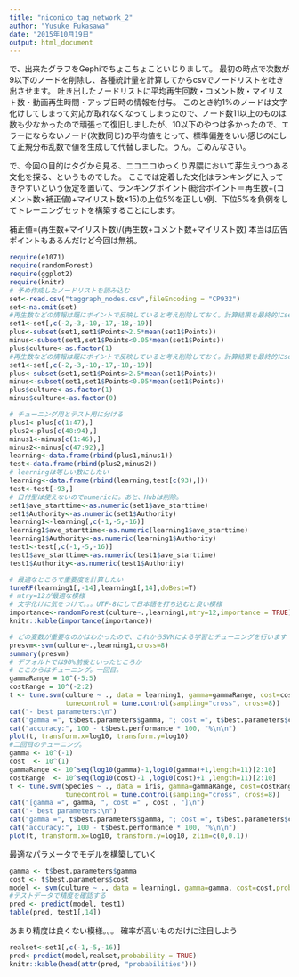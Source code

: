 ```yaml
---
title: "niconico_tag_network_2"
author: "Yusuke Fukasawa"
date: "2015年10月19日"
output: html_document
---
```


で、出来たグラフをGephiでちょこちょこといじりまして。 最初の時点で次数が9以下のノードを削除し、各種統計量を計算してからcsvでノードリストを吐き出させます。 吐き出したノードリストに平均再生回数・コメント数・マイリスト数・動画再生時間・アップ日時の情報を付与。 このとき約1%のノードは文字化けしてしまって対応が取れなくなってしまったので、ノード数11以上のものは数も少なかったので頑張って復旧しましたが、10以下のやつは多かったので、エラーにならないノード(次数同じ)の平均値をとって、標準偏差をいい感じのにして正規分布乱数で値を生成して代替しました。うん。ごめんなさい。

で、今回の目的はタグから見る、ニコニコゆっくり界隈において芽生えつつある文化を探る、というものでした。 ここでは定着した文化はランキングに入ってきやすいという仮定を置いて、ランキングポイント(総合ポイント＝再生数+(コメント数×補正値)+マイリスト数×15)の上位5%を正しい例、下位5%を負例をしてトレーニングセットを構築することにします。

補正値=(再生数+マイリスト数)/(再生数+コメント数+マイリスト数) 本当は広告ポイントもあるんだけど今回は無視。
```r
require(e1071)
require(randomForest)
require(ggplot2)
require(knitr)
# 予め作成したノードリストを読み込む
set<-read.csv("taggraph_nodes.csv",fileEncoding = "CP932")
set<-na.omit(set)
#再生数などの情報は既にポイントで反映していると考え削除しておく。計算結果を最終的にsetに貼って出力しGephiでまた使う
set1<-set[,c(-2,-3,-10,-17,-18,-19)]
plus<-subset(set1,set1$Points>2.5*mean(set1$Points))
minus<-subset(set1,set1$Points<0.05*mean(set1$Points))
plus$culture<-as.factor(1)
#再生数などの情報は既にポイントで反映していると考え削除しておく。計算結果を最終的にsetに貼って出力しGephiでまた使う
set1<-set[,c(-2,-3,-10,-17,-18,-19)]
plus<-subset(set1,set1$Points>2.5*mean(set1$Points))
minus<-subset(set1,set1$Points<0.05*mean(set1$Points))
plus$culture<-as.factor(1)
minus$culture<-as.factor(0)

# チューニング用とテスト用に分ける
plus1<-plus[c(1:47),]
plus2<-plus[c(48:94),]
minus1<-minus[c(1:46),]
minus2<-minus[c(47:92),]
learning<-data.frame(rbind(plus1,minus1))
test<-data.frame(rbind(plus2,minus2))
# learningは等しい数にしたい
learning<-data.frame(rbind(learning,test[c(93),]))
test<-test[-93,]
# 日付型は使えないのでnumericに。あと、Hubは削除。
set1$ave_starttime<-as.numeric(set1$ave_starttime)
set1$Authority<-as.numeric(set1$Authority)
learning1<-learning[,c(-1,-5,-16)]
learning1$ave_starttime<-as.numeric(learning1$ave_starttime)
learning1$Authority<-as.numeric(learning1$Authority)
test1<-test[,c(-1,-5,-16)]
test1$ave_starttime<-as.numeric(test1$ave_starttime)
test1$Authority<-as.numeric(test1$Authority)
```
```r
# 最適なところで重要度を計算したい
tuneRF(learning1[,-14],learning1[,14],doBest=T)
# mtry=12が最適な模様
# 文字化けに気をつけて。。。UTF-8にして日本語を打ち込むと良い模様
importance<-randomForest(culture~.,learning1,mtry=12,importance = TRUE)
knitr::kable(importance(importance))

# どの変数が重要なのかはわかったので、これからSVMによる学習とチューニングを行います
presvm<-svm(culture~.,learning1,cross=8)
summary(presvm)
# デフォルトでは90%前後といったところか
# ここからはチューニング。一回目。
gammaRange = 10^(-5:5)
costRange = 10^(-2:2)
t <- tune.svm(culture ~ ., data = learning1, gamma=gammaRange, cost=costRange,
              tunecontrol = tune.control(sampling="cross", cross=8))
cat("- best parameters:\n")
cat("gamma =", t$best.parameters$gamma, "; cost =", t$best.parameters$cost, ";\n")
cat("accuracy:", 100 - t$best.performance * 100, "%\n\n")
plot(t, transform.x=log10, transform.y=log10)
#二回目のチューニング。
gamma <- 10^(-1)
cost  <- 10^(1)
gammaRange <- 10^seq(log10(gamma)-1,log10(gamma)+1,length=11)[2:10]
costRange  <- 10^seq(log10(cost)-1 ,log10(cost)+1 ,length=11)[2:10]
t <- tune.svm(Species ~ ., data = iris, gamma=gammaRange, cost=costRange,
              tunecontrol = tune.control(sampling="cross", cross=8))
cat("[gamma =", gamma, ", cost =" , cost , "]\n")
cat("- best parameters:\n")
cat("gamma =", t$best.parameters$gamma, "; cost =", t$best.parameters$cost, ";\n")
cat("accuracy:", 100 - t$best.performance * 100, "%\n\n")
plot(t, transform.x=log10, transform.y=log10, zlim=c(0,0.1))
```

最適なパラメータでモデルを構築していく
```r
gamma <- t$best.parameters$gamma
cost <- t$best.parameters$cost
model <- svm(culture ~ ., data = learning1, gamma=gamma, cost=cost,probability = TRUE)
#テストデータで精度を確認する
pred <- predict(model, test1)
table(pred, test1[,14])
```

あまり精度は良くない模様。。。
確率が高いものだけに注目しよう
```r
realset<-set1[,c(-1,-5,-16)]
pred<-predict(model,realset,probability = TRUE)
knitr::kable(head(attr(pred, "probabilities")))
```